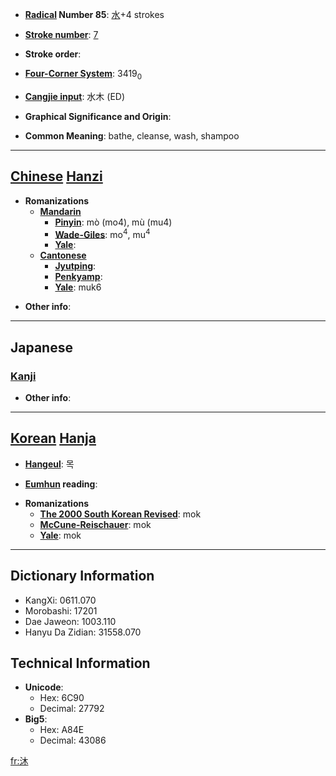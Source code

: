 * '''[[Wiktionary:Chinese radical index| Radical]] Number 85''': [[Wiktionary:Chinese radical index 水|水]]+4 strokes

* '''[[Wiktionary:Chinese total strokes index|Stroke number]]''': [[Wiktionary:Chinese total strokes index 7|7]]

* '''Stroke order''': 

* '''[[Wiktionary:Chinese four corner index|Four-Corner System]]''': 3419<sub>0</sub>

* '''[[Wiktionary:Chinese Cangjie index|Cangjie input]]''': 水木 (ED)

* '''Graphical Significance and Origin''': 

* '''Common Meaning''': bathe, cleanse, wash, shampoo

----

== [[Chinese]] [[Hanzi]] ==

* '''Romanizations'''
** '''[[Mandarin]]'''
*** '''[[Pinyin]]''': mò (mo4), mù (mu4)
*** '''[[Wade-Giles]]''': mo<sup>4</sup>, mu<sup>4</sup>
*** '''[[Yale]]''': 
** '''[[Cantonese]]'''
*** '''[[Jyutping]]''':
*** '''[[Penkyamp]]''': 
*** '''[[Yale]]''': muk6

* '''Other info''': 

----

==Japanese==
===[[Kanji]]===
{{kanji|on readings=[[ぼく]] (boku), [[もく]] (moku)|kun readings=[[あらう]] (arau)}}

* '''Other info''':  

----

== [[Korean]] [[Hanja]] ==

* '''[[Hangeul]]''': 목

* '''[[Eumhun]] reading''': 

* '''Romanizations'''
** '''[[The 2000 South Korean Revised Romanization|The 2000 South Korean Revised]]''': mok
** '''[[McCune-Reischauer]]''': mok
** '''[[Yale]]''': mok

----

== Dictionary Information ==

* KangXi: 0611.070
* Morobashi: 17201
* Dae Jaweon: 1003.110
* Hanyu Da Zidian: 31558.070

== Technical Information ==

* '''Unicode''':
** Hex: 6C90
** Decimal: 27792
* '''Big5''':
** Hex: A84E
** Decimal: 43086

[[fr:沐]]